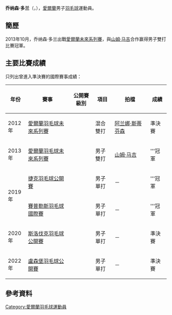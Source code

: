{{noteTA|G1=Badminton}}
{{Infobox 羽球選手
| playername              = 乔纳森·多兰<br/>{{lang|ga|Jonathan Dolan}}
| image                   = 
| size                    = 
| caption                 = 
| birth_name              = 
| date_of_birth           = {{birth_date_and_age|1994|12|19}}
| place_of_birth          = 
| height                  = 
| weight                  = 
| event                   = 男子單打、男子雙打、混合雙打
| country                 = {{IRL}}
| years_active            = 
| handedness              = 
| coach                   = 
| highest_ranking         = 第68位（男雙-[[山姆·马吉|山姆·马吉]]）
| date_of_highest_ranking = 2014年6月5日<ref>[http://bwfcontent.tournamentsoftware.com/ranking/category.aspx?id=7009&category=474&p=3&ps=25 BWF World Rankings - BWF世界排名榜 - Men's Doubles - Ranking week: 6/5/2014]{{en}}</ref><ref name="ranking">[http://bwfcontent.tournamentsoftware.com/ranking/player.aspx?id=7009&player=211734 BWF World Ranking - Ranking of Jonathan DOLAN (93539)]{{en}}</ref>
| current_ranking         = 未有排名
| date_of_current_ranking = 
| played                  = 40勝–20負（男單）<br/>24勝–25負（男雙）<br/>4勝–4負（混雙）
| titles                  = 
| bwf_profile             = 3289352D-11F7-4C20-BFC6-B8F00C783CB6
| bwf_id                  = 93539
| updated                 = 2015年8月7日
}}
{{MedalTableTop}}
{{MedalSport | 男子[[羽毛球|羽毛球]]}}
{{MedalCountry | {{IRL}}}}
{{MedalBottom}}
'''乔纳森·多兰'''（{{lang-ga|'''Jonathan Dolan'''}}，{{bd|1994年|12月19日||}}），[[愛爾蘭|愛爾蘭]]男子[[羽毛球|羽毛球]]運動員。

==簡歷==
2013年10月，乔纳森·多兰出戰[[2013年愛爾蘭羽毛球未來系列賽|愛爾蘭未來系列賽]]，與[[山姆·马吉|山姆·马吉]]合作赢得男子雙打比賽冠軍。

==主要比賽成績==
只列出曾進入準決賽的國際賽事成績：
{| class=wikitable style="text-align:center; font-size:small;" 
!width="50"|年份
!width="180"|賽事
!width="80"|公開賽級別
!width="60"|項目
!width="140"|拍檔
!width="50"|成績
|-
!rowspan="1"|2012年
|[[2012年愛爾蘭羽毛球未來系列賽|愛爾蘭羽毛球未來系列賽]]
|{{BWFFS}}
|混合雙打
|[[阿兰娜·斯蒂芬森|阿兰娜·斯蒂芬森]]
|bgcolor="#b8860b"|準決賽
|-
!rowspan="1"|2013年
|[[2013年愛爾蘭羽毛球未來系列賽|愛爾蘭羽毛球未來系列賽]]
|{{BWFFS}}
|男子雙打
|[[山姆·马吉|山姆·马吉]]
|bgcolor="gold"|'''冠軍
|-
!rowspan="2"|2019年
|[[2019年捷克羽毛球公開賽|捷克羽毛球公開賽]]
|{{BWFFS}}
|男子單打
|－
|bgcolor="gold"|'''冠軍
|-
|[https://bwf.tournamentsoftware.com/sport/winners.aspx?id=C565943D-7F91-4D4E-8C11-29AE94C25F91 賽普勒斯羽毛球國際賽]
|{{BWFFS}}
|男子單打
|－
|bgcolor="gold"|'''冠軍
|-
!rowspan="1"|2020年
|[[2020年斯洛伐克羽毛球公開賽|斯洛伐克羽毛球公開賽]]
|{{BWFFS}}
|男子單打
|－
|bgcolor="#b8860b"|準決賽
|-
!rowspan="1"|2022年
|[[2022年盧森堡羽毛球公開賽|盧森堡羽毛球公開賽]]
|{{BWFIS}}
|男子單打
|－
|bgcolor="#b8860b"|準決賽
|}
{{BWF賽事級別索引}}

==參考資料==
{{Reflist}}

{{DEFAULTSORT:Dolan, Jonathan}}
[[Category:愛爾蘭羽毛球運動員|Category:愛爾蘭羽毛球運動員]]
